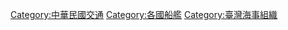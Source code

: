 {{Commonscat|Ships of the Republic of China}}

[[Category:中華民國交通|Category:中華民國交通]]
[[Category:各國船艦|Category:各國船艦]]
[[Category:臺灣海事組織|Category:臺灣海事組織]]